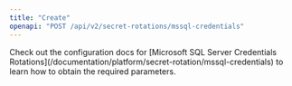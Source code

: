 ```yaml
---
title: "Create"
openapi: "POST /api/v2/secret-rotations/mssql-credentials"
---
```


<Note>
    Check out the configuration docs for [Microsoft SQL Server
    Credentials Rotations](/documentation/platform/secret-rotation/mssql-credentials) to learn how to obtain the
    required parameters.
</Note>
